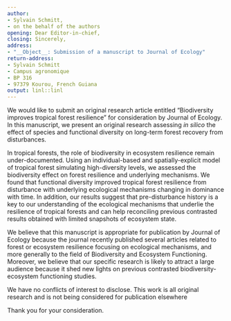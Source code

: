 ```yaml
---
author: 
- Sylvain Schmitt,
- on the behalf of the authors
opening: Dear Editor-in-chief,
closing: Sincerely,
address:
- "__Object__: Submission of a manuscript to Journal of Ecology"
return-address:
- Sylvain Schmitt
- Campus agronomique
- BP 316
- 97379 Kourou, French Guiana
output: linl::linl
---
```


We would like to submit an original research article entitled “Biodiversity improves tropical forest resilience” for consideration by Journal of Ecology. In this manuscript, we present an original research assessing *in silico* the effect of species and functional diversity on long-term forest recovery from disturbances.

In tropical forests, the role of biodiversity in ecosystem resilience remain under-documented. Using an individual-based and spatially-explicit model of tropical forest simulating high-diversity levels, we assessed the biodiversity effect on forest resilience and underlying mechanisms. We found that functional diversity improved tropical forest resilience from disturbance with underlying ecological mechanisms changing in dominance with time. In addition, our results suggest that pre-disturbance history is a key to our understanding of the ecological mechanisms that underlie the resilience of tropical forests and can help reconciling previous contrasted results obtained with limited snapshots of ecosystem state.

We believe that this manuscript is appropriate for publication by Journal of Ecology because the journal recently published several articles related to forest or ecosystem resilience focusing on ecological mechanisms, and more generally to the field of Biodiversity and Ecosystem Functioning. Moreover, we believe that our specific research is likely to attract a large audience because it shed new lights on previous contrasted biodiversity-ecosystem functioning studies.

We have no conflicts of interest to disclose. This work is all original research and is not being considered for publication elsewhere

Thank you for your consideration.
